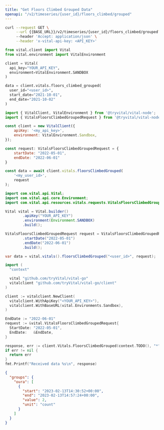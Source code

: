 ```yaml
---
title: "Get Floors Climbed Grouped Data"
openapi: "/v2/timeseries/{user_id}/floors_climbed/grouped"
---
```


<RequestExample>

```bash cURL
curl --request GET \
     --url {{BASE_URL}}/v2/timeseries/{user_id}/floors_climbed/grouped?start_date={{START_DATE}}&end_date={{END_DATE}} \
     --header 'Accept: application/json' \
     --header 'x-vital-api-key: <API_KEY>'
```

```python Python
from vital.client import Vital
from vital.environment import VitalEnvironment

client = Vital(
  api_key="YOUR_API_KEY",
  environment=VitalEnvironment.SANDBOX
)

data = client.vitals.floors_climbed_grouped(
  user_id="<user_id>", 
  start_date="2021-10-01", 
  end_date="2021-10-02"
)
```

```javascript Node
import { VitalClient, VitalEnvironment } from '@tryvital/vital-node';
import { VitalsFloorsClimbedGroupedRequest } from '@tryvital/vital-node/api/resources/vitals';

const client = new VitalClient({
    apiKey: '<my_api_key>',
    environment: VitalEnvironment.Sandbox,
});

const request: VitalsFloorsClimbedGroupedRequest = {
    startDate: "2022-05-01",
    endDate: "2022-06-01"
}

const data = await client.vitals.floorsClimbedGrouped(
    '<my_user_id>',
    request
);
```

```java Java
import com.vital.api.Vital;
import com.vital.api.core.Environment;
import com.vital.api.resources.vitals.requests.VitalsFloorsClimbedGroupedRequest;

Vital vital = Vital.builder()
        .apiKey("YOUR_API_KEY")
        .environment(Environment.SANDBOX)
        .build();

VitalsFloorsClimbedGroupedRequest request = VitalsFloorsClimbedGroupedRequest.builder()
        .startDate("2022-05-01")
        .endDate("2022-06-01")
        .build();

var data = vital.vitals().floorsClimbedGrouped("<user_id>", request);
```

```go Go
import (
  "context"

  vital "github.com/tryVital/vital-go"
  vitalclient "github.com/tryVital/vital-go/client"
)

client := vitalclient.NewClient(
  vitalclient.WithApiKey("<YOUR_API_KEY>"),
  vitalclient.WithBaseURL(vital.Environments.Sandbox),
)

EndDate := "2022-06-01"
request := &vital.VitalsFloorsClimbedGroupedRequest{
  StartDate: "2022-05-01",
  EndDate:   &EndDate,
}

response, err := client.Vitals.FloorsClimbedGrouped(context.TODO(), "*", request)
if err != nil {
  return err
}
fmt.Printf("Received data %s\n", response)
```

</RequestExample>

<ResponseExample>

```json Example
{
  "groups": {
    "oura": [
      {
        "start": "2023-02-13T14:30:52+00:00",
        "end": "2023-02-13T14:57:24+00:00",
        "value": 2,
        "unit": "count"
      }
    ]
  }
}
```

</ResponseExample>
